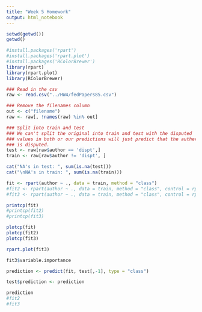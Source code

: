 ```yaml
---
title: "Week 5 Homework"
output: html_notebook
---
```


```r
setwd(getwd())
getwd()
```

```r
#install.packages('rpart')
#install.packages('rpart.plot')
#install.packages('RColorBrewer')
library(rpart)
library(rpart.plot)
library(RColorBrewer)

```

```r
### Read in the csv
raw <- read.csv("../HW4/fedPapers85.csv")
```

```r
### Remove the filenames column
out <- c("filename")
raw <- raw[, !names(raw) %in% out]
```

```r
### Split into train and test
### We can't split the original into train and test with the disputed 
### values in both or our predictions will just predict that the auther
### is disputed. 
test <- raw[raw$author == 'dispt',]
train <- raw[raw$author != 'dispt', ]
```

```r
cat("NA's in test: ", sum(is.na(test)))
cat("\nNA's in train: ", sum(is.na(train)))
```

```r
fit <- rpart(author ~ ., data = train, method = "class")
#fit2 <- rpart(author ~ ., data = train, method = "class", control = rpart.control(cp = .05))
#fit3 <- rpart(author ~ ., data = train, method = "class", control = rpart.control(cp = .05, minbucket = 5))
```

```r
printcp(fit)
#printcp(fit2)
#printcp(fit3)
```

```r
plotcp(fit)
plotcp(fit2)
plotcp(fit3)
```

```r
rpart.plot(fit3)
```

```r
fit3$variable.importance
```

```r
prediction <- predict(fit, test[,-1], type = "class")
```

```r
test$prediction <- prediction
```

```r
prediction
#fit2
#fit3
```



